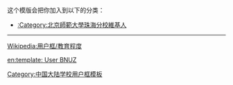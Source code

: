 {{Userbox
  |border-c = #AAAA00
  |border-s = 1
  |id-c     = #fff
  |id-s     = 10
  |id-fc    = #000
  |info-c   = #2E8B57
  |info-s   = 10
  |info-fc  = #FFFFFF
  |id       = [[File:Lize building BNUZ.jpg|65px]]
  |info     = [[:Category:北京師範大學珠海分校維基人|<span style="color: #FFFFFF">这个用户</span>]]是'''[[北京師範大學珠海分校|<span class="org", style="color: #FFFFFF">北京師範大學珠海分校]]'''</span>的校友、学生或老师。
}}<includeonly>[[Category:北京師範大學珠海分校維基人|{{PAGENAME}}]]</includeonly>
<noinclude>
<div style="clear:both">
这个模版会把你加入到以下的分类：
*[[:Category:北京師範大學珠海分校維基人]]
----
[[Wikipedia:用户框/教育程度]]</div>
[[Category:中国大陆学校用户框模板]]
[[en:template: User BNUZ]]
</noinclude>